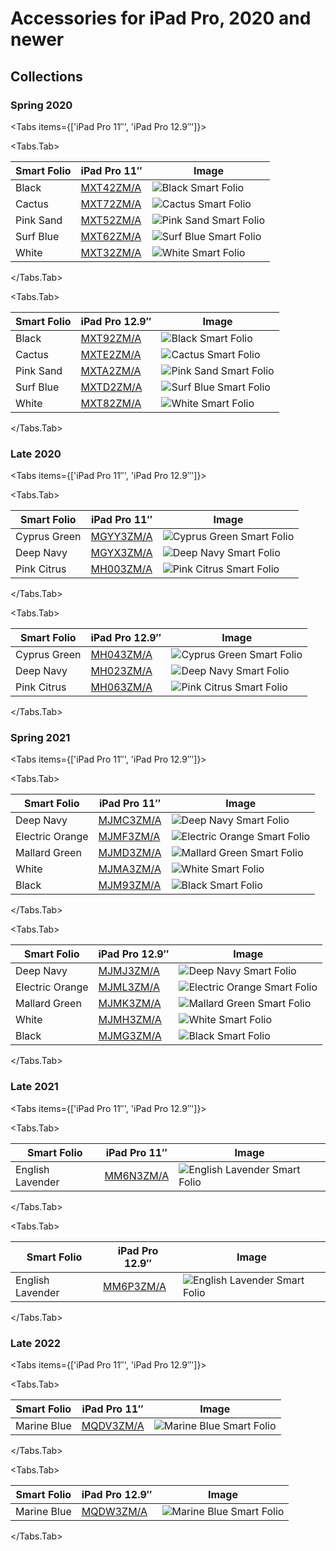 
# Accessories for iPad Pro, 2020 and newer

## Collections

### Spring 2020

<Tabs
  items={['iPad Pro 11″', 'iPad Pro 12.9″']}>

<Tabs.Tab>

| Smart Folio | iPad Pro 11″ | Image |
| --- | --- | --- |
| Black | [MXT42ZM/A](/ipad_pro4/MXT42) | ![Black Smart Folio](/everyphone/MXT42.png) |
| Cactus | [MXT72ZM/A](/ipad_pro4/MXT72) | ![Cactus Smart Folio](/everyphone/MXT72.png) |
| Pink Sand | [MXT52ZM/A](/ipad_pro4/MXT52) | ![Pink Sand Smart Folio](/everyphone/MXT52.png) |
| Surf Blue | [MXT62ZM/A](/ipad_pro4/MXT62) | ![Surf Blue Smart Folio](/everyphone/MXT62.png) |
| White | [MXT32ZM/A](/ipad_pro4/MXT32) | ![White Smart Folio](/everyphone/MXT32.png) |

</Tabs.Tab>

<Tabs.Tab>

| Smart Folio | iPad Pro 12.9″ | Image |
| --- | --- | --- |
| Black | [MXT92ZM/A](/ipad_pro4/MXT92) | ![Black Smart Folio](/everyphone/MXT92.png) |
| Cactus | [MXTE2ZM/A](/ipad_pro4/MXTE2) | ![Cactus Smart Folio](/everyphone/MXTE2.png) |
| Pink Sand | [MXTA2ZM/A](/ipad_pro4/MXTA2) | ![Pink Sand Smart Folio](/everyphone/MXTA2.png) |
| Surf Blue | [MXTD2ZM/A](/ipad_pro4/MXTD2) | ![Surf Blue Smart Folio](/everyphone/MXTD2.png) |
| White | [MXT82ZM/A](/ipad_pro4/MXT82) | ![White Smart Folio](/everyphone/MXT82.png) |

</Tabs.Tab>
</Tabs>

### Late 2020

<Tabs
  items={['iPad Pro 11″', 'iPad Pro 12.9″']}>

<Tabs.Tab>

| Smart Folio | iPad Pro 11″ | Image |
| --- | --- | --- |
| Cyprus Green | [MGYY3ZM/A](/ipad_pro4/MGYY3) | ![Cyprus Green Smart Folio](/everyphone/MGYY3.png) |
| Deep Navy | [MGYX3ZM/A](/ipad_pro4/MGYX3) | ![Deep Navy Smart Folio](/everyphone/MGYX3.png) |
| Pink Citrus | [MH003ZM/A](/ipad_pro4/MH003) | ![Pink Citrus Smart Folio](/everyphone/MH003.png) |

</Tabs.Tab>

<Tabs.Tab>

| Smart Folio | iPad Pro 12.9″ | Image |
| --- | --- | --- |
| Cyprus Green | [MH043ZM/A](/ipad_pro4/MH043) | ![Cyprus Green Smart Folio](/everyphone/MH043.png) |
| Deep Navy | [MH023ZM/A](/ipad_pro4/MH023) | ![Deep Navy Smart Folio](/everyphone/MH023.png) |
| Pink Citrus | [MH063ZM/A](/ipad_pro4/MH063) | ![Pink Citrus Smart Folio](/everyphone/MH063.png) |

</Tabs.Tab>
</Tabs>

### Spring 2021

<Tabs
  items={['iPad Pro 11″', 'iPad Pro 12.9″']}>

<Tabs.Tab>

| Smart Folio | iPad Pro 11″ | Image |
| --- | --- | --- |
| Deep Navy | [MJMC3ZM/A](/ipad_pro4/MJMC3) | ![Deep Navy Smart Folio](/everyphone/MJMC3.png) |
| Electric Orange | [MJMF3ZM/A](/ipad_pro4/MJMF3) | ![Electric Orange Smart Folio](/everyphone/MJMF3.png) |
| Mallard Green | [MJMD3ZM/A](/ipad_pro4/MJMD3) | ![Mallard Green Smart Folio](/everyphone/MJMD3.png) |
| White | [MJMA3ZM/A](/ipad_pro4/MJMA3) | ![White Smart Folio](/everyphone/MJMA3.png) |
| Black | [MJM93ZM/A](/ipad_pro4/MJM93) | ![Black Smart Folio](/everyphone/MJM93.png) |

</Tabs.Tab>

<Tabs.Tab>

| Smart Folio | iPad Pro 12.9″ | Image |
| --- | --- | --- |
| Deep Navy | [MJMJ3ZM/A](/ipad_pro4/MJMJ3) | ![Deep Navy Smart Folio](/everyphone/MJMJ3.png) |
| Electric Orange | [MJML3ZM/A](/ipad_pro4/MJML3) | ![Electric Orange Smart Folio](/everyphone/MJML3.png) |
| Mallard Green | [MJMK3ZM/A](/ipad_pro4/MJMK3) | ![Mallard Green Smart Folio](/everyphone/MJMK3.png) |
| White | [MJMH3ZM/A](/ipad_pro4/MJMH3) | ![White Smart Folio](/everyphone/MJMH3.png) |
| Black | [MJMG3ZM/A](/ipad_pro4/MJMG3) | ![Black Smart Folio](/everyphone/MJMG3.png) |

</Tabs.Tab>
</Tabs>

### Late 2021

<Tabs
  items={['iPad Pro 11″', 'iPad Pro 12.9″']}>

<Tabs.Tab>

| Smart Folio | iPad Pro 11″ | Image |
| --- | --- | --- |
| English Lavender | [MM6N3ZM/A](/ipad_pro4/MM6N3) | ![English Lavender Smart Folio](/everyphone/MM6N3.png) |

</Tabs.Tab>

<Tabs.Tab>

| Smart Folio | iPad Pro 12.9″ | Image |
| --- | --- | --- |
| English Lavender | [MM6P3ZM/A](/ipad_pro4/MM6P3) | ![English Lavender Smart Folio](/everyphone/MM6P3.png) |

</Tabs.Tab>
</Tabs>

### Late 2022

<Tabs
  items={['iPad Pro 11″', 'iPad Pro 12.9″']}>

<Tabs.Tab>

| Smart Folio | iPad Pro 11″ | Image |
| --- | --- | --- |
| Marine Blue | [MQDV3ZM/A](/ipad_pro4/MQDV3) | ![Marine Blue Smart Folio](/everyphone/MQDV3.png) |

</Tabs.Tab>

<Tabs.Tab>

| Smart Folio | iPad Pro 12.9″ | Image |
| --- | --- | --- |
| Marine Blue | [MQDW3ZM/A](/ipad_pro4/MQDW3) | ![Marine Blue Smart Folio](/everyphone/MQDW3.png) |

</Tabs.Tab>
</Tabs>
